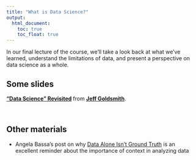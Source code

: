 ```yaml
---
title: "What is Data Science?"
output:
  html_document: 
    toc: true
    toc_float: true
---
```


In our final lecture of the course, we'll take a look back at what we've learned, understand the limitations of data, and present a perspective on data science as a whole. 

## Some slides

<script async class="speakerdeck-embed" data-id="285b7be7b93e400bb09208f08dac056c" data-ratio="1.33333333333333" src="//speakerdeck.com/assets/embed.js"></script>
<div style="margin-bottom:5px"> <strong> <a href="https://speakerdeck.com/jeffgoldsmith/dsi-what-is-data-science-iii" title="What is 'Data Science' Part III" target="_blank">"Data Science" Revisited</a> </strong> from <strong><a href="https://speakerdeck.com/jeffgoldsmith" target="_blank">Jeff Goldsmith</a></strong>. </div><br>



## Other materials

* Angela Bassa's post on why [Data Alone Isn't Ground Truth](https://medium.com/@angebassa/data-alone-isnt-ground-truth-9e733079dfd4) is an excellent reminder about the importance of context in analyzing data
